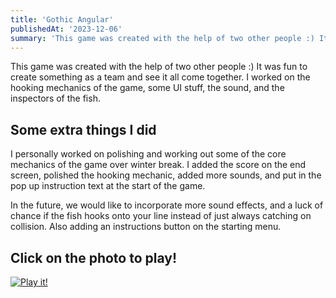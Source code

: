 ```yaml
---
title: 'Gothic Angular'
publishedAt: '2023-12-06'
summary: 'This game was created with the help of two other people :) It was fun to create something as a team and see it all come together. I worked on the hooking mechanics of the game, some UI stuff, the sound, and the inspectors of the fish.'
---
```


This game was created with the help of two other people :) It was fun to create something as a team and see it all come together. I worked on the hooking mechanics of the game, some UI stuff, the sound, and the inspectors of the fish.

## Some extra things I did

I personally worked on polishing and working out some of the core mechanics of the game over winter break. I added the score on the end screen, polished the hooking mechanic, added more sounds, and put in the pop up instruction text at the start of the game.

In the future, we would like to incorporate more sound effects, and a luck of chance if the fish hooks onto your line instead of just always catching on collision. Also adding an instructions button on the starting menu.

## Click on the photo to play!
[![Play it!](https://img.itch.zone/aW1nLzE0MzMxMDQ0LnBuZw==/347x500/rPeOAl.png)](https://magpie0.itch.io/gothic-angular)
